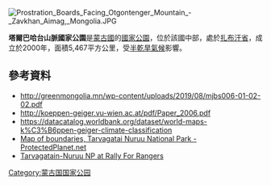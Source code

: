 {{No footnotes|time=2021-04-09T03:09:19+00:00}}
[[Image:Prostration_Boards_Facing_Otgontenger_Mountain_-_Zavkhan_Aimag,_Mongolia.JPG|right]]
{{coords|48|N|97.5|E|display=title}}

'''塔爾巴哈台山脈國家公園'''是[[蒙古國|蒙古國]]的[[國家公園|國家公園]]，位於該國中部，處於[[扎布汗省|扎布汗省]]，成立於2000年，面積5,467平方公里，受[[半乾旱氣候|半乾旱氣候]]影響。

==參考資料==
* http://greenmongolia.mn/wp-content/uploads/2019/08/mjbs006-01-02-02.pdf {{Wayback|url=http://greenmongolia.mn/wp-content/uploads/2019/08/mjbs006-01-02-02.pdf |date=20200407030511 }}
* http://koeppen-geiger.vu-wien.ac.at/pdf/Paper_2006.pdf {{Wayback|url=http://koeppen-geiger.vu-wien.ac.at/pdf/Paper_2006.pdf |date=20100601115854 }}
* https://datacatalog.worldbank.org/dataset/world-maps-k%C3%B6ppen-geiger-climate-classification {{Wayback|url=https://datacatalog.worldbank.org/dataset/world-maps-k%C3%B6ppen-geiger-climate-classification |date=20190923002043 }}
* [https://www.protectedplanet.net/tarvagatain-nuruu-national-park Map of boundaries, Tarvagatai Nuruu National Park - ProtectedPlanet.net] {{Wayback|url=https://www.protectedplanet.net/tarvagatain-nuruu-national-park |date=20200605221251 }}
* [https://rallyforrangers.org/national-parks/tarvagatain-nuruu-national-park/ Tarvagatain-Nuruu NP at Rally For Rangers] {{Wayback|url=https://rallyforrangers.org/national-parks/tarvagatain-nuruu-national-park/ |date=20210502004123 }}

{{Mongolia-geo-stub}}
[[Category:蒙古国国家公园|Category:蒙古国国家公园]]